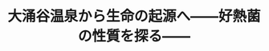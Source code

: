 ﻿---
title: "大涌谷温泉から生命の起源へ――好熱菌の性質を探る――"
category: "生命理工学院"
vol: 4
interviewee: "大島 泰郎 "
url: ""
tags: ["生命","熱","起源","菌"]
pdf: "4-1.pdf"
career: ""
preface: "------------"
---
